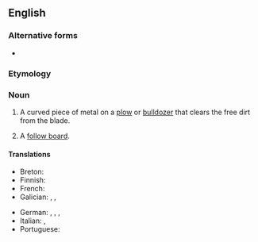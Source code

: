 ==English==
{{wikipedia}}

===Alternative forms===
* {{l|en|mouldboard}} {{qual|Commonwealth}}

===Etymology===
{{compound|en|mold|gloss1=soil|board}}

===Noun===
{{en-noun}}

# A curved piece of metal on a [[plow]] or [[bulldozer]] that clears the free dirt from the blade.
# {{lb|en|founding}} A [[follow board]].

====Translations====
{{trans-top|curved piece of metal on a plow or bulldozer}}
* Breton: {{t+|br|skouarn|f}}
* Finnish: {{t+|fi|siipi}}
* French: {{t+|fr|versoir|m}}
* Galician: {{t+|gl|abeaca|f}}, {{t+|gl|gueifa|f}}, {{t+|gl|orelleira|f}}
{{trans-mid}}
* German: {{t|de|Streichbrett|n}}, {{t|de|Streichbrech|n}}, {{t|de|Riester|n}}, {{t|de|Wendebrett|n}}
* Italian: {{t+|it|versoio|m}}, {{t+|it|orecchio|m}}
* Portuguese: {{t+|pt|aiveca|f}}
{{trans-bottom}}